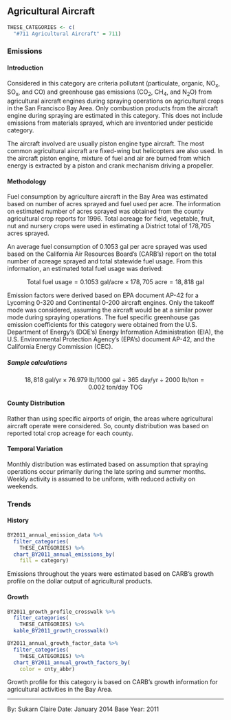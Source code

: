 ## Agricultural Aircraft

```r
THESE_CATEGORIES <- c(
  "#711 Agricultural Aircraft" = 711)
```

### Emissions

#### Introduction {-}

Considered in this category are criteria pollutant (particulate, organic, NO~x~, SO~x~, and CO) and greenhouse gas emissions (CO~2~, CH~4~, and N~2~O) from agricultural aircraft engines during spraying operations on agricultural crops in the San Francisco Bay Area. Only combustion products from the aircraft engine during spraying are estimated in this category. This does not include emissions from materials sprayed, which are inventoried under pesticide category.

The aircraft involved are usually piston engine type aircraft. The most common agricultural aircraft are fixed-wing but helicopters are also used. In the aircraft piston engine, mixture of fuel and air are burned from which energy is extracted by a piston and crank mechanism driving a propeller.

#### Methodology {-}

Fuel consumption by agriculture aircraft in the Bay Area was estimated based on number of acres sprayed and fuel used per acre. The information on estimated number of acres sprayed was obtained from the county agricultural crop reports for 1996. Total acreage for field, vegetable, fruit, nut and nursery crops were used in estimating a District total of 178,705 acres sprayed.

An average fuel consumption of 0.1053 gal per acre sprayed was used based on the California Air Resources Board’s (CARB's) report on the total number of acreage sprayed and total statewide fuel usage. From this information, an estimated total fuel usage was derived:

$$
\text{Total fuel usage} = 0.1053\ \text{gal/acre} \times 178,705\ \text{acre} = 18,818\ \text{gal}
$$

Emission factors were derived based on EPA document AP-42 for a Lycoming 0-320 and Continental 0-200 aircraft engines. Only the takeoff mode was considered, assuming the aircraft would be at a similar power mode during spraying operations. The fuel specific greenhouse gas emission coefficients for this category were obtained from the U.S. Department of Energy’s (DOE’s) Energy Information Administration (EIA), the U.S. Environmental Protection Agency’s (EPA’s) document AP-42, and the California Energy Commission (CEC).

##### Sample calculations {-}

$$
18,818\ \text{gal/yr} \times 76.979\ \text{lb/1000 gal} \div 365\ \text{day/yr} \div 2000\ \text{lb/ton} = 0.002\ \text{ton/day}\ \text{TOG}
$$

#### County Distribution {-}

Rather than using specific airports of origin, the areas where agricultural aircraft operate were considered. So, county distribution was based on reported total crop acreage for each county.

#### Temporal Variation {-}

Monthly distribution was estimated based on assumption that spraying operations occur primarily during the late spring and summer months. Weekly activity is assumed to be uniform, with reduced activity on weekends.

### Trends

#### History {-}

```r
BY2011_annual_emission_data %>%
  filter_categories(
    THESE_CATEGORIES) %>%
  chart_BY2011_annual_emissions_by(
    fill = category)
```

Emissions throughout the years were estimated based on CARB's growth profile on the dollar output of agricultural products.

#### Growth {-}

```r
BY2011_growth_profile_crosswalk %>%
  filter_categories(
    THESE_CATEGORIES) %>%
  kable_BY2011_growth_crosswalk()
```

```r
BY2011_annual_growth_factor_data %>%
  filter_categories(
    THESE_CATEGORIES) %>%
  chart_BY2011_annual_growth_factors_by(
    color = cnty_abbr) 
```

Growth profile for this category is based on CARB's growth information for agricultural activities in the Bay Area.

***

By: Sukarn Claire 
Date: January 2014 
Base Year: 2011
